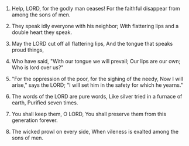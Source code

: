 
1. Help, LORD, for the godly man ceases! For the faithful disappear from among the sons of men.

2. They speak idly everyone with his neighbor; With flattering lips and a double heart they speak.

3. May the LORD cut off all flattering lips, And the tongue that speaks proud things,

4. Who have said, "With our tongue we will prevail; Our lips are our own; Who is lord over us?"

5. "For the oppression of the poor, for the sighing of the needy, Now I will arise," says the LORD; "I will set him in the safety for which he yearns."

6. The words of the LORD are pure words, Like silver tried in a furnace of earth, Purified seven times.

7. You shall keep them, O LORD, You shall preserve them from this generation forever.

8. The wicked prowl on every side, When vileness is exalted among the sons of men.


